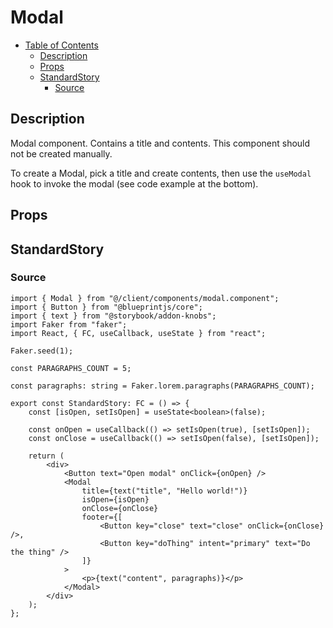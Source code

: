 
<Meta title="general/modal" component={Modal} />

# Modal

- [Table of Contents](#modal)
  * [Description](#description)
  * [Props](#props)
  * [StandardStory](#standardstory)
    + [Source](#source)

## Description
Modal component. Contains a title and contents. This component should not be created manually.

To create a Modal, pick a title and create contents, then use the `useModal` hook to invoke the
modal (see code example at the bottom).

## Props
<Props of={Modal} />

## StandardStory

<Preview>
	<Story name="standard">
		<StandardStory />
	</Story>
</Preview>

### Source
```tsx
import { Modal } from "@/client/components/modal.component";
import { Button } from "@blueprintjs/core";
import { text } from "@storybook/addon-knobs";
import Faker from "faker";
import React, { FC, useCallback, useState } from "react";

Faker.seed(1);

const PARAGRAPHS_COUNT = 5;

const paragraphs: string = Faker.lorem.paragraphs(PARAGRAPHS_COUNT);

export const StandardStory: FC = () => {
	const [isOpen, setIsOpen] = useState<boolean>(false);

	const onOpen = useCallback(() => setIsOpen(true), [setIsOpen]);
	const onClose = useCallback(() => setIsOpen(false), [setIsOpen]);

	return (
		<div>
			<Button text="Open modal" onClick={onOpen} />
			<Modal
				title={text("title", "Hello world!")}
				isOpen={isOpen}
				onClose={onClose}
				footer={[
					<Button key="close" text="close" onClick={onClose} />,
					<Button key="doThing" intent="primary" text="Do the thing" />
				]}
			>
				<p>{text("content", paragraphs)}</p>
			</Modal>
		</div>
	);
};
```
